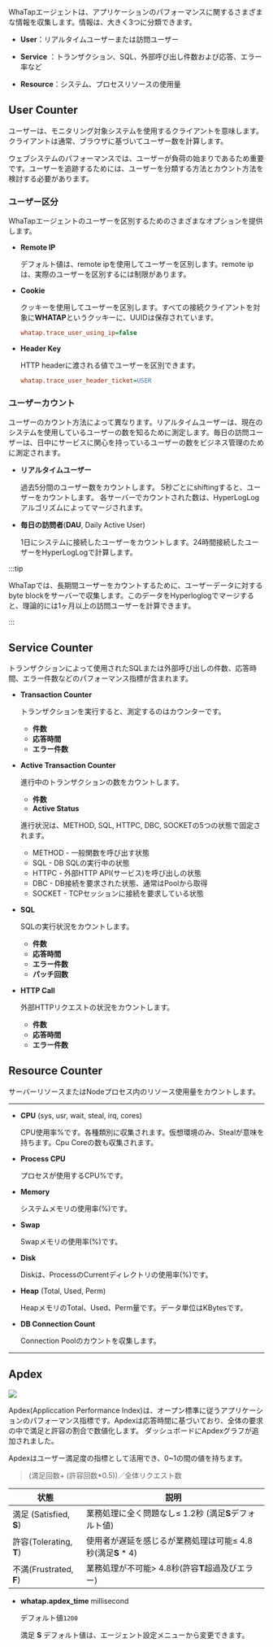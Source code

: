 WhaTapエージェントは、アプリケーションのパフォーマンスに関するさまざまな情報を収集します。情報は、大きく3つに分類できます。

-   **User**：リアルタイムユーザーまたは訪問ユーザー

-   **Service** ：トランザクション、SQL、外部呼び出し件数および応答、エラー率など

-   **Resource**：システム、プロセスリソースの使用量

## User Counter

ユーザーは、モニタリング対象システムを使用するクライアントを意味します。クライアントは通常、ブラウザに基づいてユーザー数を計算します。

ウェブシステムのパフォーマンスでは、ユーザーが負荷の始まりであるため重要です。ユーザーを追跡するためには、ユーザーを分類する方法とカウント方法を検討する必要があります。

### ユーザー区分

WhaTapエージェントのユーザーを区別するためのさまざまなオプションを提供します。

-   **Remote IP**

    デフォルト値は、remote ipを使用してユーザーを区別します。remote ipは、実際のユーザーを区別するには制限があります。

-   **Cookie**

    クッキーを使用してユーザーを区別します。すべての接続クライアントを対象に**WHATAP**というクッキーに、UUIDは保存されています。

    ```ini title='whatap.conf'
    whatap.trace_user_using_ip=false
    ```

-   **Header Key**

    HTTP headerに渡される値でユーザーを区別できます。

    ```ini title='whatap.conf'
    whatap.trace_user_header_ticket=USER
    ```

### ユーザーカウント

ユーザーのカウント方法によって異なります。リアルタイムユーザーは、現在のシステムを使用しているユーザーの数を知るために測定します。毎日の訪問ユーザーは、日中にサービスに関心を持っているユーザーの数をビジネス管理のために測定されます。

-   **リアルタイムユーザー**

    過去5分間のユーザー数をカウントします。 5秒ごとにshiftingすると、ユーザーをカウントします。 各サーバーでカウントされた数は、HyperLogLogアルゴリズムによってマージされます。

-   **毎日の訪問者**(**DAU**, Daily Active User)

    1日にシステムに接続したユーザーをカウントします。24時間接続したユーザーをHyperLogLogで計算します。

:::tip

WhaTapでは、長期間ユーザーをカウントするために、ユーザーデータに対するbyte blockをサーバーで収集します。このデータをHyperloglogでマージすると、理論的には1ヶ月以上の訪問ユーザーを計算できます。

:::

## Service Counter

トランザクションによって使用されたSQLまたは外部呼び出しの件数、応答時間、エラー件数などのパフォーマンス指標が含まれます。

-   **Transaction Counter**

    トランザクションを実行すると、測定するのはカウンターです。

    -   **件数**
    -   **応答時間**
    -   **エラー件数**

-   **Active Transaction Counter**

    進行中のトランザクションの数をカウントします。

    -   **件数**
    -   **Active Status**

    進行状況は、METHOD, SQL, HTTPC, DBC, SOCKETの5つの状態で固定されます。

    -   METHOD - 一般関数を呼び出す状態
    -   SQL - DB SQLの実行中の状態
    -   HTTPC - 外部HTTP API(サービス)を呼び出しの状態
    -   DBC - DB接続を要求された状態、通常はPoolから取得
    -   SOCKET - TCPセッションに接続を要求している状態

-   **SQL**

    SQLの実行状況をカウントします。

    -   **件数**
    -   **応答時間**
    -   **エラー件数**
    -   **パッチ回数**

-   **HTTP Call**

    外部HTTPリクエストの状況をカウントします。

    -   **件数**
    -   **応答時間**
    -   **エラー件数**

## Resource Counter

サーバーリソースまたはNodeプロセス内のリソース使用量をカウントします。

* * *

-   **CPU** (sys, usr, wait, steal, irq, cores)

    CPU使用率%です。各種類別に収集されます。仮想環境のみ、Stealが意味を持ちます。Cpu Coreの数も収集されます。

-   **Process CPU**

    プロセスが使用するCPU%です。

-   **Memory**

    システムメモリの使用率(%)です。

-   **Swap**

    Swapメモリの使用率(%)です。

-   **Disk**

    Diskは、ProcessのCurrentディレクトリの使用率(%)です。

-   **Heap** (Total, Used, Perm)

    HeapメモリのTotal、Used、Perm量です。データ単位はKBytesです。

-   **DB Connection Count**

    Connection Poolのカウントを収集します。

* * *

## Apdex

![](https://img.whatap.io/media/agent_php/data/tinified/apdex.png)

Apdex(Appliccation Performance Index)は、オープン標準に従うアプリケーションのパフォーマンス指標です。Apdexは応答時間に基づいており、全体の要求の中で満足と許容の割合で数値化します。 ダッシュボードにApdexグラフが追加されました。 

Apdexはユーザー満足度の指標として活用でき、0~1の間の値を持ちます。

> (満足回数+ (許容回数\*0.5))／全体リクエスト数

| 状態                    | 説明                                     |
| --------------------- | -------------------------------------- |
| 満足 (Satisfied, **S**) | 業務処理に全く問題なし≤ 1.2秒 (満足**S**デフォルト値)      |
| 許容(Tolerating, **T**) | 使用者が遅延を感じるが業務処理は可能≤ 4.8秒(満足**S** \* 4) |
| 不満(Frustrated, **F**) | 業務処理が不可能> 4.8秒(許容**T**超過及びエラー)         |

-   **whatap.apdex_time** <span class='type'>millisecond</span>

    デフォルト値`1200`

    満足 **S** デフォルト値は、エージェント設定メニューから変更できます。

